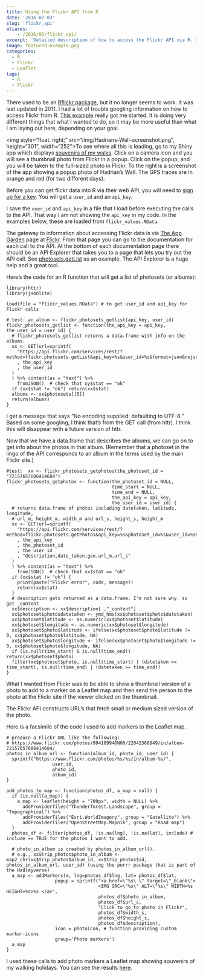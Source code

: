 ```yaml
---
title: Using the Flickr API from R
date: '2016-07-03'
slug: 'flickr_api'
aliases:
    - /2016/06/flickr_api/
excerpt: 'Detailed description of how to access the Flickr API via R. I would do it somewhat differently in 2021.'
image: featured-example.png
categories:
  - R
  - Flickr
  - Leaflet
tags:
  - R
  - Flickr
---
```


There used to be an [Rflickr package](https://github.com/duncantl/Rflickr/blob/master/inst/doc/Rflickr.xml), but it no longer seems to work. It was last updated in 2011. I had a lot of trouble googling information on how to access Flickr from R. [This example](http://timelyportfolio.github.io/rCharts_Rflickr/iso_httr.html) really got me started. It is doing very different things that what I wanted to do, so it may be more useful than what I am laying out here, depending on your goal.

\<img style="float: right;" src="/img/Hadrians-Wall-screenshot.png", height="301", width="252"\>To see where all this is leading, go to my Shiny app which displays [souvenirs of my walks](https://goldin.shinyapps.io/Walks/). Click on a camera icon and you will see a thumbnail photo from Flickr in a popup. Click on the popup, and you will be taken to the full-sized photo in Flickr. To the right is a screenshot of the app showing a popup photo of Hadrian's Wall. The GPS traces are in orange and red (for two different days).

Before you can get flickr data into R via their web API, you will need to [sign up for a key](https://www.flickr.com/services/api/misc.api_keys.html). You will get a `user_id` and an `api_key`.

I save the `user_id` and `api_key` in a file that I load before executing the calls to the API. That way I am not showing the `api_key` in my code. In the examples below, these are loaded from `flickr_values.RData`.

The gateway to information about accessing Flickr data is via [The App Garden](https://www.flickr.com/services/api/) page at [Flickr](https://www.flickr.com/). From that page you can go to the documentation for each call to the API. At the bottom of each documentation page there should be an API Explorer that takes you to a page that lets you try out the API call. See [photosets.getList](https://www.flickr.com/services/api/explore/flickr.photosets.getList) as an example. The API Explorer is a huge help and a great tool.

Here's the code for an R function that will get a list of photosets (or albums):

    library(httr)
    library(jsonlite)

    load(file = "flickr_values.RData") # to get user_id and api_key for Flickr calls

    # test: an_album <- flickr_photosets_getlist(api_key, user_id)
    flickr_photosets_getlist <- function(the_api_key = api_key, the_user_id = user_id) {
      # flickr_photosets_getlist returns a data.frame with info on the albums.
      xx <- GET(url=sprintf(
        "https://api.flickr.com/services/rest/?method=flickr.photosets.getList&api_key=%s&user_id=%s&format=json&nojsoncallback=1"
        , the_api_key
        , the_user_id
      )
      ) %>% content(as = "text") %>%
        fromJSON()  # check that xy$stat == "ok"
      if (xx$stat != "ok") return(xx$stat)
      albums <- xx$photosets[[5]]
      return(albums)
    }

I get a message that says "No encoding supplied: defaulting to UTF-8." Based on some googling, I think that's from the GET call (from httr). I think this will disappear with a future version of httr.

Now that we have a data.frame that describes the albums, we can go on to get info about the photos in that album. (Remember that a photoset in the lingo of the API corresponds to an album in the terms used by the main Flickr site.)

    #test:  xx <- flickr_photosets_getphotos(the_photoset_id = "72157657606414684")
    flickr_photosets_getphotos <- function(the_photoset_id = NULL, 
                                           time_start = NULL, 
                                           time_end = NULL, 
                                           the_api_key = api_key, 
                                           the_user_id = user_id) {
      # returns data.frame of photos including datetaken, latitude, longitude, 
      # url_m, height_m, width_m and url_s, height_s, height_m
      xx <- GET(url=sprintf(
        "https://api.flickr.com/services/rest/?method=flickr.photosets.getPhotos&api_key=%s&photoset_id=%s&user_id=%s&extras=%s&format=json&nojsoncallback=1"
        , the_api_key
        , the_photoset_id
        , the_user_id
        , "description,date_taken,geo,url_m,url_s"
      )
      ) %>% content(as = "text") %>%
        fromJSON()  # check that xx$stat == "ok"
      if (xx$stat != "ok") {
        print(paste("Flickr error", code, message))
        return(xx$stat)
      }
      # description gets returned as a data.frame. I'm not sure why. so get _content
      xx$description <- xx$description[ ,"_content"]
      xx$photoset$photo$datetaken <- ymd_hms(xx$photoset$photo$datetaken)
      xx$photoset$latitude <- as.numeric(xx$photoset$latitude)
      xx$photoset$longitude <- as.numeric(xx$photoset$longitude)
      xx$photoset$photo$latitude <- ifelse(xx$photoset$photo$latitude != 0, xx$photoset$photo$latitude, NA)
      xx$photoset$photo$longitude <- ifelse(xx$photoset$photo$longitude != 0, xx$photoset$photo$longitude, NA)
      if (is.null(time_start) & is.null(time_end)) return(xx$photoset$photo)
      filter(xx$photoset$photo, is.null(time_start) | (datetaken >= time_start), is.null(time_end) | (datetaken >= time_end))
    }

What I wanted from Flickr was to be able to show a thumbnail version of a photo to add to a marker on a Leaflet map and then send the person to the photo at the Flickr site if the viewer clicked on the thumbnail.

The Flickr API constructs URL's that fetch small or medium sized version of the photo.

Here is a facsimile of the code I used to add markers to the Leaflet map.

    # produce a Flickr URL like the following:
    # https://www.flickr.com/photos/99418994@N00/22042568849/in/album-72157657606414684/
    photos_in_album_url <- function(album_id, photo_id, user_id) {
      sprintf("https://www.flickr.com/photos/%s/%s/in/album-%s/",
                     user_id,
                     photo_id,
                     album_id)
    }

    add_photos_to_map <- function(photos_df, a_map = null) {
      if (is.null(a_map)) {
        a_map <- leaflet(height = "700px", width = NULL) %>%
          addProviderTiles("Thunderforest.Landscape", group = "Topographical") %>%
          addProviderTiles("Esri.WorldImagery", group = "Satellite") %>%
          addProviderTiles("OpenStreetMap.Mapnik", group = "Road map") 
      }
      photos_df <- filter(photos_df, !is.na(lng), !is.na(lat), include) # include == TRUE for the photos I want to add.

      # photo_in_album is created by photos_in_album_url().  
      # e.g., xx$trip_photos$photo_in_album <- map2_chr(xx$trip_photos$album_id, xx$trip_photos$id, photos_in_album_url, user_id) (using the purrr package that is part of the Hadleyverse)
      a_map <- addMarkers(m, lng=photos_df$lng, lat= photos_df$lat,  
                      popup = sprintf("<a href=\"%s\ \" target=\"_blank\">
                                      <IMG SRC=\"%s\" ALT=\"%s\" WIDTH=%s HEIGHT=%s>%s </a>", 
                                      photos_df$photo_in_album,
                                      photos_df$url_s, 
                                      "Click to go to photo in Flickr",
                                      photos_df$width_s,
                                      photos_df$height_s,
                                      photos_df$description),  
                      icon = photoIcon, # function providing custom marker-icons
                      group='Photo markers')
      a_map
    }

I used these calls to add photo markers a Leaflet map showing souvenirs of my walking holidays. You can see the results [here](https://goldin.shinyapps.io/Walks/).
